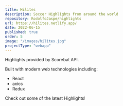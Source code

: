 ```yaml
---
title: Hilites
description: Soccer Highlights from around the world
repository: RodolfoJaspe/highlights
url: https://hilites.netlify.app/
date: 2022-06-15
published: true
order: 5
image: "/images/hilites.jpg"
projectType: "webapp"
---
```


Highlights provided by Scorebat API.

Built with modern web technologies including:

- React
- axios
- Redux

Check out some of the latest Highlights!
